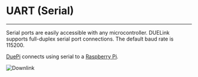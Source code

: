 # UART (Serial)

---

Serial ports are easily accessible with any microcontroller. DUELink supports full-duplex serial port connections. The default baud rate is 115200.

[DuePi](../catalog/adapter/duepi) connects using serial to a [Raspberry Pi](../hw/raspberry-pi).

![Downlink](pathname:///img/catalog/duepi-front.png)
